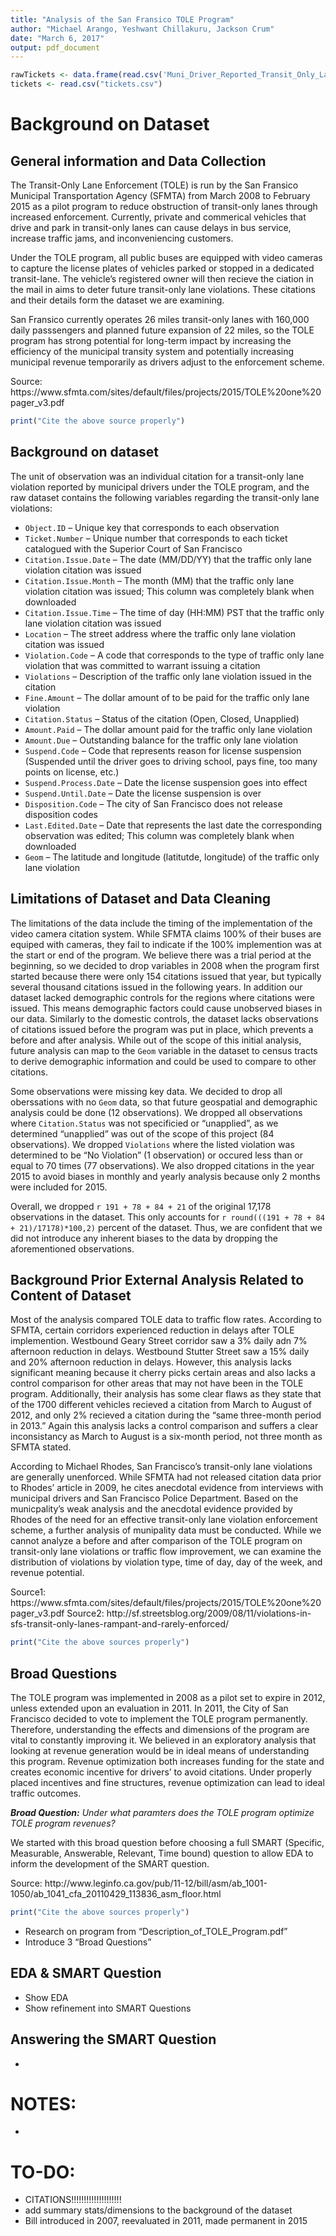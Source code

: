 ```yaml
---
title: "Analysis of the San Fransico TOLE Program"
author: "Michael Arango, Yeshwant Chillakuru, Jackson Crum"
date: "March 6, 2017"
output: pdf_document
---
```


```r

rawTickets <- data.frame(read.csv('Muni_Driver_Reported_Transit_Only_Lane_Violations.csv', header = T, sep = ","))
tickets <- read.csv("tickets.csv")

```


# Background on Dataset

## General information and Data Collection
The Transit-Only Lane Enforcement (TOLE) is run by the San Fransico Municipal Transportation Agency (SFMTA) from March 2008 to February 2015 as a pilot program to reduce obstruction of transit-only lanes through increased enforcement. Currently, private and commerical vehicles that drive and park in transit-only lanes can cause delays in bus service, increase traffic jams, and inconveniencing customers.

Under the TOLE program, all public buses are equipped with video cameras to capture the license plates of vehicles parked or stopped in a dedicated transit-lane. The vehicle's registered owner will then recieve the ciation in the mail in aims to deter future transit-only lane violations. These citations and their details form the dataset we are examining.\footnote{Data retrieved from Data.gov (\url{https://catalog.data.gov/dataset/muni-driver-reported-transit-only-lane-violations})} 

San Fransico currently operates 26 miles transit-only lanes with 160,000 daily passsengers and planned future expansion of 22 miles, so the TOLE program has strong potential for long-term impact by increasing the efficiency of the municipal transity system and potentially increasing municipal revenue temporarily as drivers adjust to the enforcement scheme.

Source: https://www.sfmta.com/sites/default/files/projects/2015/TOLE%20one%20pager_v3.pdf

```r
print("Cite the above source properly")
```

## Background on dataset

The unit of observation was an individual citation for a transit-only lane violation reported by municipal drivers under the TOLE program, and the raw dataset contains the following variables regarding the transit-only lane violations:

* `Object.ID` -- Unique key that corresponds to each observation
* `Ticket.Number` -- Unique number that corresponds to each ticket catalogued with the Superior Court of San Francisco
* `Citation.Issue.Date` -- The date (MM/DD/YY) that the traffic only lane violation citation was issued
* `Citation.Issue.Month` -- The month (MM) that the traffic only lane violation citation was issued; This column was completely blank when downloaded
* `Citation.Issue.Time` -- The time of day (HH:MM) PST that the traffic only lane violation citation was issued
* `Location` -- The street address where the traffic only lane violation citation was issued
* `Violation.Code` -- A code that corresponds to the type of traffic only lane violation that was committed to warrant issuing a citation
* `Violations` -- Description of the traffic only lane violation issued in the citation
* `Fine.Amount` -- The dollar amount of to be paid for the traffic only lane violation
* `Citation.Status` -- Status of the citation (Open, Closed, Unapplied)
* `Amount.Paid` -- The dollar amount paid for the traffic only lane violation
* `Amount.Due` -- Outstanding balance for the traffic only lane violation 
* `Suspend.Code` -- Code that represents reason for license suspension (Suspended until the driver goes to driving school, pays fine, too many points on license, etc.)
* `Suspend.Process.Date` -- Date the license suspension goes into effect
* `Suspend.Until.Date` -- Date the license suspension is over
* `Disposition.Code` -- The city of San Francisco does not release disposition codes
* `Last.Edited.Date` -- Date that represents the last date the corresponding observation was edited; This column was completely blank when downloaded
* `Geom` -- The latitude and longitude (latitutde, longitude) of the traffic only lane violation 


## Limitations of Dataset and Data Cleaning

The limitations of the data include the timing of the implementation of the video camera citation system. While SFMTA claims 100% of their buses are equiped with cameras, they fail to indicate if the 100% implemention was at the start or end of the program. We believe there was a trial period at the beginning, so we decided to drop variables in 2008 when the program first started because there were only 154 citations issued that year, but typically several thousand citations issued in the following years. In addition our dataset lacked demographic controls for the regions where citations were issued. This means demographic factors could cause unobserved biases in our data. Similarly to the domestic controls, the dataset lacks observations of citations issued before the program was put in place, which prevents a before and after analysis. While out of the scope of this initial analysis, future analysis can map to the `Geom` variable in the dataset to census tracts to derive demographic information and could be used to compare to other citations.

Some observations were missing key data. We decided to drop all oberssations with no `Geom` data, so that future geospatial and demographic analysis could be done (12 observations). We dropped all observations where `Citation.Status` was not specificied or "unapplied", as we determined "unapplied" was out of the scope of this project (84 observations). We dropped `Violations` where the listed violation was determined to be "No Violation" (1 observation) or occured less than or equal to 70 times (77 observations). We also dropped citations in the year 2015 to avoid biases in monthly and yearly analysis because only 2 months were included for 2015.

Overall, we dropped `r 191 + 78 + 84 + 21` of the original 17,178 observations in the dataset. This only accounts for `r round(((191 + 78 + 84 + 21)/17178)*100,2)` percent of the dataset. Thus, we are confident that we did not introduce any inherent biases to the data by dropping the aforementioned observations. 

## Background Prior External Analysis Related to Content of Dataset

Most of the analysis compared TOLE data to traffic flow rates. According to SFMTA, certain corridors experienced reduction in delays after TOLE implemention. Westbound Geary Street corridor saw a 3% daily adn 7% afternoon reduction in delays. Westbound Stutter Street saw a 15% daily and 20% afternoon reduction in delays. However, this analysis lacks significant meaning because it cherry picks certain areas and also lacks a control comparison for other areas that may not have been in the TOLE program. Additionally, their analysis has some clear flaws as they state that of the 1700 different vehicles recieved a citation from March to August of 2012, and only 2% recieved a citation during the "same three-month period in 2013." Again this analysis lacks a control comparison and suffers a clear inconsistancy as March to August is a six-month period, not three month as SFMTA stated.

According to Michael Rhodes, San Francisco's transit-only lane violations are generally unenforced. While SFMTA had not released citation data prior to Rhodes' article in 2009, he cites anecdotal evidence from interviews with municipal drivers and San Francisco Police Department. Based on the municpality's weak analysis and the anecdotal evidence provided by Rhodes of the need for an effective transit-only lane violation enforcement scheme, a further analysis of munipality data must be conducted. While we cannot analyze a before and after comparison of the TOLE program on transit-only lane violations or traffic flow improvement, we can examine the distribution of violations by violation type, time of day, day of the week, and revenue potential.


Source1: https://www.sfmta.com/sites/default/files/projects/2015/TOLE%20one%20pager_v3.pdf
Source2: http://sf.streetsblog.org/2009/08/11/violations-in-sfs-transit-only-lanes-rampant-and-rarely-enforced/

```r
print("Cite the above sources properly")
```
  
## Broad Questions

The TOLE program was implemented in 2008 as a pilot set to expire in 2012, unless extended upon an evaluation in 2011. In 2011, the City of San Francisco decided to vote to implement the TOLE program permanently. Therefore, understanding the effects and dimensions of the program are vital to constantly improving it. We believed in an exploratory analysis that looking at revenue generation would be in ideal means of understanding this program. Revenue optimization both increases funding for the state and creates economic incentive for drivers' to avoid citations. Under properly placed incentives and fine structures, revenue optimization can lead to ideal traffic outcomes.

_**Broad Question:** Under what paramters does the TOLE program optimize TOLE program revenues?_

We started with this broad question before choosing a full SMART (Specific, Measurable, Answerable, Relevant, Time bound) question to allow EDA to inform the development of the SMART question.

Source: http://www.leginfo.ca.gov/pub/11-12/bill/asm/ab_1001-1050/ab_1041_cfa_20110429_113836_asm_floor.html

```r
print("Cite the above sources properly")
```


  * Research on program from "Description_of_TOLE_Program.pdf"
  * Introduce 3 "Broad Questions"

## EDA & SMART Question
  * Show EDA
  * Show refinement into SMART Questions

## Answering the SMART Question
  * 

# NOTES:
  * 

# TO-DO: 
  * CITATIONS!!!!!!!!!!!!!!!!!!!!
  * add summary stats/dimensions to the background of the dataset
  * Bill introduced in 2007, reevaluated in 2011, made permanent in 2015